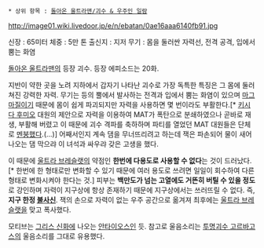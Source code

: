  * 상위 항목 : [[돌아온 울트라맨/괴수 & 우주인 일람]]

http://image01.wiki.livedoor.jp/e/n/ebatan/0ae16aaa6140fb91.jpg

신장 : 65미터 
체중 : 5만 톤
출신지 : 지저
무기 : 몸을 둘러싼 자력선, 전격 공격, 입에서 뿜는 화염

[[돌아온 울트라맨]]의 등장 괴수. 등장 에피소드는 20화.

지반이 약한 곳을 노려 지하에서 갑자기 나타난 괴수로 가장 독특한 특징은 그 몸에 둘러쳐진 강력한 자력. 무기는 등의 뿔에서 발사하는 전격과 입에서 뿜는 화염이 있으며 [[마그마]]질이기 때문에 몸이 쉽게 파괴되지만 자력을 사용하면 몇 번이라도 부활한다.[* [[키시다 후미오]] 대원의 제안으로 자력을 이용하여 MAT가 폭탄으로 분쇄하였으나 곧바로 재생, 부활해 버렸고 이 때문에 괴수 격파를 축하하며 파티를 열었던 MAT 대원들은 단체로 [[멘붕]]했다.(...)] 어째서인지 계속 댐을 무너뜨리려고 하는데 잭은 파손되어 물이 새어 나오는 댐 막으랴 이 녀석과 싸우랴 갖은 고생을 했다.

이 때문에 [[울트라 브레슬랫]]의 약점인 '''한번에 다용도로 사용할 수 없다'''는 것이 드러났다.[* 한번에 한 형태로만 변화할 수 있기 때문에 여러 용도로 쓰려면 일일이 회수하여 다른 형태로 변화시켜야 한다는 것.] 피부는 '''백만도가 넘는 고열에도 거뜬히 버틸 수 있을 정도'''로 강인하며 자력이 지구상에 항상 존재하기 때문에 지구상에서는 쓰러뜨릴 수 없다. 즉, '''지구 한정 [[불사신]]'''. 잭의 손으로 자력이 없는 우주 공간으로 옮겨져 최후에는 [[울트라 브레슬랫]]을 맞고 폭사했다.

모티브는 [[그리스 신화]]에 나오는 [[안타이오스]]인 듯. 참고로 울음소리는 [[투명괴수 고르바고스]]의 울음소리를 그대로 유용했다.
